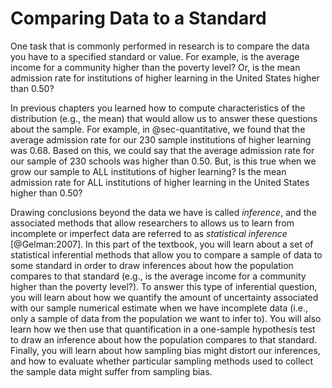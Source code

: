 # Comparing Data to a Standard {#sec-compare-standard}

One task that is commonly performed in research is to compare the data you have to a specified standard or value. For example, is the average income for a community higher than the poverty level? Or, is the mean admission rate for institutions of higher learning in the United States higher than 0.50? 

In previous chapters you learned how to compute characteristics of the distribution (e.g., the mean) that would allow us to answer these questions about the sample. For example, in @sec-quantitative, we found that the average admission rate for our 230 sample institutions of higher learning was 0.68. Based on this, we could say that the average admission rate for our sample of 230 schools was higher than 0.50. But, is this true when we grow our sample to ALL institutions of higher learning? Is the mean admission rate for ALL institutions of higher learning in the United States higher than 0.50?

Drawing conclusions beyond the data we have is called *inference*, and the associated methods that allow researchers to allows us to learn from incomplete or imperfect data are referred to as *statistical inference* [@Gelman:2007]. In this part of the textbook, you will learn about a set of statistical inferential methods that allow you to compare a sample of data to some standard in order to draw inferences about how the population compares to that standard (e.g., is the average income for a community higher than the poverty level?). To answer this type of inferential question, you will learn about how we quantify the amount of uncertainty associated with our sample numerical estimate when we have incomplete data (i.e., only a sample of data from the population we want to infer to). You will also learn how we then use that quantification in a one-sample hypothesis test to draw an inference about how the population compares to that standard. Finally, you will learn about how sampling bias might distort our inferences, and how to evaluate whether particular sampling methods used to collect the sample data might suffer from sampling bias.



